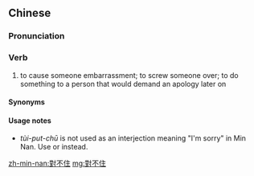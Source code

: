 {{also|对不住}}
==Chinese==
{{zh-forms|s=对不住|type=12}}

===Pronunciation===
{{zh-pron
|m=duì不zhù
|c=deoi3 bat1 zyu6
|mn=tùi-put-chū
|md=dó̤i-bók-cê̤ṳ
|mda=Cdo sorry.ogg
|x=dei4 bu6 jy5
|cat=v
}}

===Verb===
{{zh-verb}}

# to cause someone embarrassment; to screw someone over; to do something to a person that would demand an apology later on

====Synonyms====
{{zh-dial|對不起}}

====Usage notes====
* {{qualifier|Min Nan}} ''tùi-put-chū'' is not used as an interjection meaning "I'm sorry" in Min Nan. Use {{zh-l|歹勢|[[phái-sè]]}} or {{zh-l|失禮|[[sit-lé]]}} instead.

[[zh-min-nan:對不住]]
[[mg:對不住]]